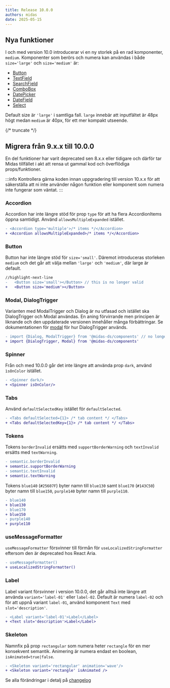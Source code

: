 ```yaml
---
title: Release 10.0.0
authors: midas
date: 2025-05-15
---
```


## Nya funktioner

I och med version 10.0 introducerar vi en ny storlek på en rad komponenter, `medium`. Komponenter som berörs och
numera kan användas i både `size='large'` och `size='medium'` är:

- [Button](/components/button)
- [TextField](/components/textfield)
- [SearchField](/components/search-field)
- [ComboBox](/components/combobox)
- [DatePicker](/components/date-picker)
- [DateField](/components/datefield)
- [Select](/components/select)

Default size är `'large'` i samtliga fall. `large` innebär att inputfältet är 48px högt medan `medium` är 40px, för
ett mer kompakt utseende.

{/* truncate */}

## Migrera från 9.x.x till 10.0.0

En del funktioner har varit deprecated sen 8.x.x eller tidigare och därför tar Midas tillfället i akt att rensa
ut gammal kod och överflödiga props/funktioner.

:::info
Kontrollera gärna koden innan uppgradering till version 10.x.x för att säkerställa att ni inte använder
någon funktion eller komponent som numera inte fungerar som väntat.
:::

### Accordion

Accordion har inte längre stöd för prop `type` för att ha flera AccordionItems öppna samtidigt. Använd
`allowsMultipleExpanded` istället.

```diff
- <Accordion type='multiple'>/* items */</Accordion>
+ <Accordion allowsMultipleExpanded>/* items */</Accordion>
```

### Button

Button har inte längre stöd för `size='small'`. Däremot introduceras storleken `medium` och det går att välja
mellan `'large'` och `'medium'`, där large är default.

```diff
//highlight-next-line
-   <Button size='small'></Button> // this is no longer valid
+   <Button size='medium'></Button>

```

### Modal, DialogTrigger

Varianten med ModalTrigger och Dialog är nu utfasad och istället ska DialogTrigger och Modal användas. En aning
förvirrande men principen är liknande och den uppdaterade versionen innehåller många förbättringar.
Se dokumentationen för [modal](/components/modal) för hur DialogTrigger används.

```diff
- import {Dialog, ModalTrigger} from '@midas-ds/components' // no longer works
+ import {DialogTrigger, Modal} from '@midas-ds/components'
```

### Spinner

Från och med 10.0.0 går det inte längre att använda prop `dark`, använd `ìsOnColor` istället.

```diff
- <Spinner dark/>
+ <Spinner isOnColor/>
```

### Tabs

Använd `defaultSelectedKey` istället för `defaultSelected`.

```diff
- <Tabs defaultSelected={1}> /* tab content */ </Tabs>
+ <Tabs defaultSelectedKey={1}> /* tab content */ </Tabs>
```

### Tokens

Tokens `borderInvalid` ersätts med `supportBorderWarning` och `textInvalid` ersätts med `textWarning`.

```diff
- semantic.borderInvalid
+ semantic.supportBorderWarning
- semantic.textInvalid
+ semantic.textWarning

```

Tokens `blue140` (`#25607F`) byter namn till `blue130` samt `blue170` (`#143C50`) byter namn till `blue150`, `purple140`
byter namn till `purple110`.

```diff
- blue140
+ blue130
- blue170
+ blue150
- purple140
+ purple110
```

### useMessageFormatter

`useMessageFormatter` försvinner till förmån för `useLocalizedStringFormatter` eftersom den är deprecated hos React Aria.

```diff
- useMessageFormatter()
+ useLocalizedStringFormatter()
```

### Label

Label variant försvinner i version 10.0.0, det går alltså inte längre att använda `variant='label-01'` eller `label-02`.
Default är numera `label-02` och för att uppnå variant `label-01`, använd komponent `Text` med `slot='description'`.

```diff
- <Label variant='label-01'>Label</Label>
+ <Text slot='description'>Label</Label>
```

### Skeleton

Namnfix på prop `rectangular` som numera heter `rectangle` för en mer konsekvent semantik. Animering är numera endast en
boolean, `isAnimated=true|false`.

```diff
- <Skeleton variant='rectangular' animation='wave'/>
+ <Skeleton variant='rectangle' isAnimated />
```

Se alla förändringar i detalj på [changelog](/changelog/10.0.0)
